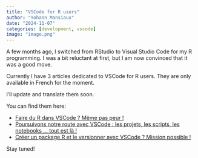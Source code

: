 ```yaml
---
title: "VSCode for R users"
author: "Yohann Mansiaux"
date: "2024-11-07"
categories: [development, vscode]
image: "image.png"
---
```


A few months ago, I switched from RStudio to Visual Studio Code for my R programming. I was a bit reluctant at first, but I am now convinced that it was a good move.

Currently I have 3 articles dedicated to VSCode for R users. They are only available in French for the moment.

I'll update and translate them soon.

You can find them here:

- [Faire du R dans VSCode ? Même pas peur !](https://thinkr.fr/faire-du-r-dans-vscode-meme-pas-peur/)
- [Poursuivons notre route avec VSCode : les projets, les scripts, les notebooks … tout est là !](https://thinkr.fr/poursuivons-notre-route-avec-vscode-les-projets-les-scripts-les-notebooks-tout-est-la/)
- [Créer un package R et le versionner avec VSCode ? Mission possible !](https://thinkr.fr/creer-un-package-r-et-le-versionner-avec-vscode-mission-possible/)

Stay tuned! 